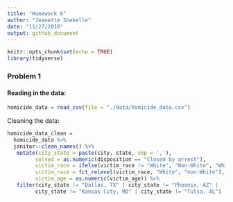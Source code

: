 ```yaml
---
title: "Homework 6"
author: "Jeanette Shekelle"
date: "11/27/2018"
output: github_document
---
```


```r
knitr::opts_chunk$set(echo = TRUE)
library(tidyverse)
```


### Problem 1


#### Reading in the data:

```r
homicide_data = read_csv(file = "./data/homicide_data.csv")
```


Cleaning the data:

```r
homicide_data_clean = 
  homicide_data %>% 
  janitor::clean_names() %>% 
   mutate(city_state = paste(city, state, sep = ','),
         solved = as.numeric(disposition == "Closed by arrest"), 
         victim_race = ifelse(victim_race != "White", "Non-White", "White"), 
         victim_race = fct_relevel(victim_race, "White", "non-White"),
         victim_age = as.numeric(victim_age)) %>% 
   filter(city_state != "Dallas, TX" | city_state != "Phoenix, AZ" | 
         city_state != "Kansas City, MO" | city_state != "Tulsa, AL")
  
```

